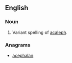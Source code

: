 ==English==

===Noun===
{{infl|en|noun}}

#Variant spelling of [[acaleph]].

===Anagrams===
* [[acephalan#English|acephalan]]